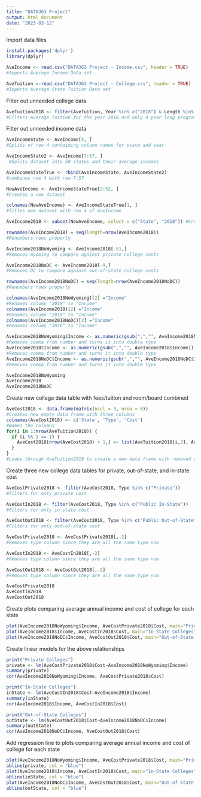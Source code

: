 ```yaml
---
title: "DATA363 Project"
output: html_document
date: "2023-03-12"
---
```


Import data files
```r
install.packages('dplyr')
library(dplyr)

AveIncome <- read.csv("DATA363 Project - Income.csv", header = TRUE)
#Imports Average Income Data set

AveTuition <-read.csv("DATA363 Project - College.csv", header = TRUE)
#Imports Average State Tuition Data set
```

Filter out unneeded college data
```r
AveTuition2018 <- filter(AveTuition, Year %in% c("2018") & Length %in% c("4-year"))
#Filters Average Tuition for the year 2018 and only 4-year long programs
```

Filter out unneeded income data
```r
AveIncomeState <- AveIncome[4, ] 
#Splits of row 4 containing column names for state and year

AveIncomeState2 <- AveIncome[7:57, ]
 #Splits dataset into 50 states and their average incomes

AveIncomeStateTrue <- rbind(AveIncomeState, AveIncomeState2)
#combines row 4 with row 7:57

NewAveIncome <- AveIncomeStateTrue[2:52, ] 
#Creates a new dataset

colnames(NewAveIncome) <- AveIncomeStateTrue[1, ] 
#Titles new dataset with row 4 of AveIncome

AveIncome2018 <- subset(NewAveIncome, select = c("State", "2018")) #Creates a dataset of average state income for the year 2018

rownames(AveIncome2018) = seq(length=nrow(AveIncome2018))
#Renumbers rows properly

AveIncome2018NoWyoming <- AveIncome2018[-51,]
#Removes Wyoming to compare against private college costs

AveIncome2018NoDC <- AveIncome2018[-9,]
#Removes DC to compare against out-of-state college costs

rownames(AveIncome2018NoDC) = seq(length=nrow(AveIncome2018NoDC))
#Renumbers rows properly

colnames(AveIncome2018NoWyoming)[2] ="Income"
#Renames column "2018" to "Income"
colnames(AveIncome2018)[2] ="Income"
#Renames column "2018" to "Income"
colnames(AveIncome2018NoDC)[2] ="Income"
#Renames column "2018" to "Income"

AveIncome2018NoWyoming$Income <- as.numeric(gsub(",","", AveIncome2018NoWyoming$Income))
#Removes comma from number and turns it into double type
AveIncome2018$Income <- as.numeric(gsub(",","", AveIncome2018$Income))
#Removes comma from number and turns it into double type
AveIncome2018NoDC$Income <- as.numeric(gsub(",","", AveIncome2018NoDC$Income))
#Removes comma from number and turns it into double type

AveIncome2018NoWyoming
AveIncome2018
AveIncome2018NoDC
```

Create new college data table with fees/tuition and room/board combined
```r
AveCost2018 <- data.frame(matrix(ncol = 3, nrow = 0))
#Creates new empty data frame with three columns
colnames(AveCost2018) <- c('State', 'Type', 'Cost')
#Names the columns
for(i in 1:nrow(AveTuition2018)) {
  if (i %% 2 == 1) {
    AveCost2018[nrow(AveCost2018) + 1,] <- list(AveTuition2018[i,2], AveTuition2018[i,3], strtoi(AveTuition2018[i,6], base = 0L) + strtoi(AveTuition2018[i + 1,6], base = 0L))
  }
}
#Loops through AveTuition2018 to create a new data frame with removed columns that are unnecessary and adds a new column for the total cost of college  
```

Create three new college data tables for private, out-of-state, and in-state cost
```r
AveCostPrivate2018 <- filter(AveCost2018, Type %in% c("Private"))
#Filters for only private cost

AveCostIn2018 <- filter(AveCost2018, Type %in% c("Public In-State"))
#Filters for only in-state cost

AveCostOut2018 <- filter(AveCost2018, Type %in% c("Public Out-of-State"))
#Filters for only out-of-state cost

AveCostPrivate2018 <- AveCostPrivate2018[,-2]
#Removes type column since they are all the same type now

AveCostIn2018 <- AveCostIn2018[,-2]
#Removes type column since they are all the same type now

AveCostOut2018 <- AveCostOut2018[,-2]
#Removes type column since they are all the same type now

AveCostPrivate2018
AveCostIn2018
AveCostOut2018
```
Create plots comparing average annual income and cost of college for each state
```r
plot(AveIncome2018NoWyoming$Income, AveCostPrivate2018$Cost, main="Private Colleges", xlab="Average Annual Income (USD)", ylab="Private College Cost (USD)")
plot(AveIncome2018$Income, AveCostIn2018$Cost, main="In-State Colleges", xlab="Average Annual Income (USD)", ylab="In-State College Cost (USD)")
plot(AveIncome2018NoDC$Income, AveCostOut2018$Cost, main="Out-of-State Colleges", xlab="Average Annual Income (USD)", ylab="Out-of-State College Cost (USD)")
```
Create linear models for the above relationships
```r
print("Private Colleges")
private <- lm(AveCostPrivate2018$Cost~AveIncome2018NoWyoming$Income)
summary(private)
cor(AveIncome2018NoWyoming$Income, AveCostPrivate2018$Cost)

print("In-State Colleges")
inState <- lm(AveCostIn2018$Cost~AveIncome2018$Income)
summary(inState)
cor(AveIncome2018$Income, AveCostIn2018$Cost)

print("Out-of-State Colleges")
outState <- lm(AveCostOut2018$Cost~AveIncome2018NoDC$Income)
summary(outState)
cor(AveIncome2018NoDC$Income, AveCostOut2018$Cost)
```
Add regression line to plots comparing average annual income and cost of college for each state
```r
plot(AveIncome2018NoWyoming$Income, AveCostPrivate2018$Cost, main="Private Colleges", xlab="Average Annual Income (USD)", ylab="Private College Cost (USD)")
abline(private, col = "blue")
plot(AveIncome2018$Income, AveCostIn2018$Cost, main="In-State Colleges", xlab="Average Annual Income (USD)", ylab="In-State College Cost (USD)")
abline(inState, col = "blue")
plot(AveIncome2018NoDC$Income, AveCostOut2018$Cost, main="Out-of-State Colleges", xlab="Average Annual Income (USD)", ylab="Out-of-State College Cost (USD)")
abline(outState, col = "blue")
```


